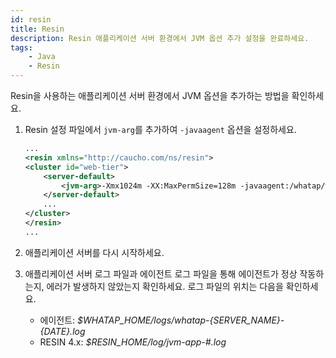 ```yaml
---
id: resin
title: Resin
description: Resin 애플리케이션 서버 환경에서 JVM 옵션 추가 설정을 완료하세요.
tags:
    - Java
    - Resin
---
```



Resin을 사용하는 애플리케이션 서버 환경에서 JVM 옵션을 추가하는 방법을 확인하세요. 

1. Resin 설정 파일에서 ```jvm-arg```를 추가하여 ```-javaagent``` 옵션을 설정하세요.

    ```xml title='Resin 4.x: $RESIN_HOME/conf/resin.properties'
    ...
    <resin xmlns="http://caucho.com/ns/resin">
    <cluster id="web-tier">
        <server-default>
            <jvm-arg>-Xmx1024m -XX:MaxPermSize=128m -javaagent:/whatap/whatap.agent-X.Y.Z.jar</jvm-arg>
        </server-default>
        ...
    </cluster>
    </resin>
    ...
    ```

1. 애플리케이션 서버를 다시 시작하세요.

1. 애플리케이션 서버 로그 파일과 에이전트 로그 파일을 통해 에이전트가 정상 작동하는지, 에러가 발생하지 않았는지 확인하세요. 로그 파일의 위치는 다음을 확인하세요.
    
    * 에이전트: *$WHATAP_HOME/logs/whatap-{SERVER_NAME}-{DATE}.log*
    * RESIN 4.x: *$RESIN_HOME/log/jvm-app-#.log*